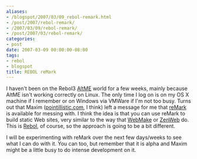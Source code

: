 ```yaml
---
aliases:
- /blogspot/2007/03/09_rebol-remark.html
- /post/2007/rebol-remark/
- /2007/03/09/rebol-remark/
- /post/2007/03/rebol-remark/
categories:
- post
date: 2007-03-09 00:00:00-08:00
tags:
- rebol
- blogspot
title: REBOL reMark
---
```


I haven't been on the Rebol3 <a href="http://www.altme.com/">AltME</a> world for a few weeks, mainly because AltME isn't working correctly on Linux. The only time I log on is on my OS X machine if I remember or on Windows via VMWare if I'm not too busy. Turns out that Maxim (<a href="http://www.pointillistic.com/">pointillistic.com</a>, I think) left a message for me that <a href="http://www.pointillistic.com/open-REBOL/moa/steel/retools/remark/index.html">reMark</a> is available for messing with. I think the idea is that you can use reMark to build static Web sites, very similar to the way that <a href="http://webmake.taint.org/">WebMake</a> or <a href="http://zenspider.com/ZSS/Products/ZenWeb/index.html">ZenWeb</a> do. This is <a href="http://rebol.com/">Rebol</a>, of course, so the approach is going to be a bit different.
<!--more-->

I will be experimenting with reMark over the next few days/weeks to see what I can do with it. You can too, but remember that it is alpha and Maxim might be a little busy to do intense development on it.